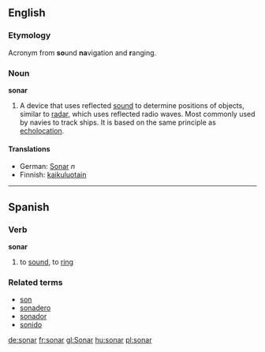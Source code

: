 ==English==
===Etymology===
{{wikipedia}}
Acronym from '''so'''und '''na'''vigation and '''r'''anging.

===Noun===
'''sonar'''
#A device that uses reflected [[sound]] to determine positions of objects, similar to [[radar]], which uses reflected radio waves.   Most commonly used by navies to track ships.  It is based on the same principle as [[echolocation]].

====Translations====
*German: [[Sonar]] ''n''
*Finnish: [[kaikuluotain]]

----

==Spanish==
===Verb===
'''sonar'''

# to [[sound]], to [[ring]]

===Related terms===
*[[son]]
*[[sonadero]]
*[[sonador]]
*[[sonido]]

[[de:sonar]]
[[fr:sonar]]
[[gl:Sonar]]
[[hu:sonar]]
[[pl:sonar]]